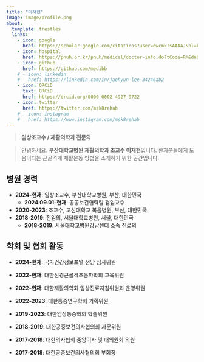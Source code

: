 ```yaml
---
title: "이재현"
image: image/profile.png
about: 
  template: trestles
  links:
    - icon: google
      href: https://scholar.google.com/citations?user=dwcmkTsAAAAJ&hl=ko
    - icon: hospital
      href: https://pnuh.or.kr/pnuh/medical/doctor-info.do?tCode=RM&dno=103486
    - icon: github
      href: https://github.com/medibb
    # - icon: linkedin
    #   href: https://linkedin.com/in/jaehyun-lee-34246ab2
    - icon: ORCiD
      text: ORCiD
      href: https://orcid.org/0000-0002-4927-9722
    - icon: twitter
      href: https://twitter.com/msk8rehab
    # - icon: instagram
    #   href: https://www.instagram.com/msk8rehab
---
```


> **임상조교수 / 재활의학과 전문의**

> 안녕하세요. **부산대학교병원 재활의학과 조교수 이재현**입니다. 환자분들에게 도움이되는 근골격계 재활운동 방법을 소개하기 위한 공간입니다.

## 병원 경력

-   **2024-현재**: 임상조교수, 부산대학교병원, 부산, 대한민국
    -   **2024.09.01-현재**: 공공보건협력팀 겸임교수
-   **2020-2023**: 조교수, 고신대학교 복음병원, 부산, 대한민국
-   **2018-2019**: 전임의, 서울대학교병원, 서울, 대한민국
    -   **2018-2019**: 서울대학교병원강남센터 소속 진료의

## 학회 및 협회 활동

-   **2024-현재**: 국가건강정보포털 전담 심사위원

-   **2022-현재**: 대한신경근골격초음파학회 교육위원

-   **2022-현재**: 대한재활의학회 임상진료지침위원회 운영위원

-   **2022-2023**: 대한통증연구학회 기획위원

-   **2019-2023**: 대한임상통증학회 학술위원

-   **2018-2019**: 대한공중보건의사협의회 자문위원

-   **2017-2018**: 대한의사협회 중앙이사 및 대의원회 의원

-   **2017-2018**: 대한공중보건의사협의회 부회장
